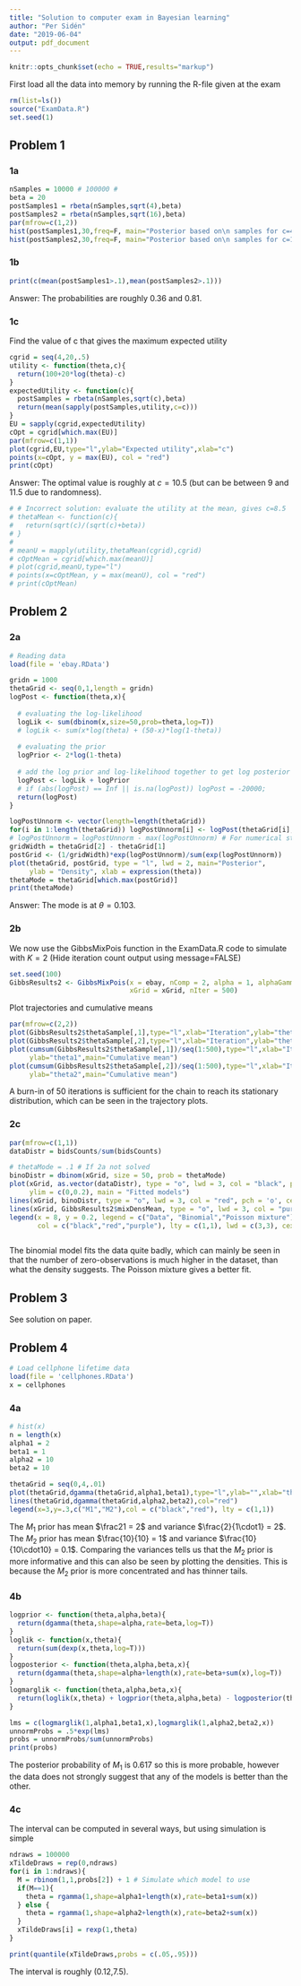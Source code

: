 ```yaml
---
title: "Solution to computer exam in Bayesian learning"
author: "Per Sidén"
date: "2019-06-04"
output: pdf_document
---
```


```r
knitr::opts_chunk$set(echo = TRUE,results="markup")
```

First load all the data into memory by running the R-file given at the exam
```r
rm(list=ls())
source("ExamData.R")
set.seed(1)
```

## Problem 1

### 1a
```r
nSamples = 10000 # 100000 #
beta = 20
postSamples1 = rbeta(nSamples,sqrt(4),beta)
postSamples2 = rbeta(nSamples,sqrt(16),beta)
par(mfrow=c(1,2))
hist(postSamples1,30,freq=F, main="Posterior based on\n samples for c=4",xlab="theta")
hist(postSamples2,30,freq=F, main="Posterior based on\n samples for c=16",xlab="theta")
```

### 1b

```r
print(c(mean(postSamples1>.1),mean(postSamples2>.1)))
```
Answer: The probabilities are roughly 0.36 and 0.81.

### 1c
Find the value of c that gives the maximum expected utility
```r
cgrid = seq(4,20,.5)
utility <- function(theta,c){
  return(100+20*log(theta)-c)
}
expectedUtility <- function(c){
  postSamples = rbeta(nSamples,sqrt(c),beta)
  return(mean(sapply(postSamples,utility,c=c)))
}
EU = sapply(cgrid,expectedUtility)
cOpt = cgrid[which.max(EU)]
par(mfrow=c(1,1))
plot(cgrid,EU,type="l",ylab="Expected utility",xlab="c")
points(x=cOpt, y = max(EU), col = "red")
print(cOpt)
```
Answer: The optimal value is roughly at $c=10.5$ (but can be between 9 and 11.5 due to randomness).

```r
# # Incorrect solution: evaluate the utility at the mean, gives c=8.5
# thetaMean <- function(c){
#   return(sqrt(c)/(sqrt(c)+beta))
# }
# 
# meanU = mapply(utility,thetaMean(cgrid),cgrid)
# cOptMean = cgrid[which.max(meanU)]
# plot(cgrid,meanU,type="l")
# points(x=cOptMean, y = max(meanU), col = "red")
# print(cOptMean)
```

## Problem 2

### 2a
```r
# Reading data
load(file = 'ebay.RData') 

gridn = 1000
thetaGrid <- seq(0,1,length = gridn)
logPost <- function(theta,x){
  
  # evaluating the log-likelihood                                    
  logLik <- sum(dbinom(x,size=50,prob=theta,log=T))
  # logLik <- sum(x*log(theta) + (50-x)*log(1-theta))
  
  # evaluating the prior
  logPrior <- 2*log(1-theta)
  
  # add the log prior and log-likelihood together to get log posterior
  logPost <- logLik + logPrior
  # if (abs(logPost) == Inf || is.na(logPost)) logPost = -20000;
  return(logPost)
}

logPostUnnorm <- vector(length=length(thetaGrid))
for(i in 1:length(thetaGrid)) logPostUnnorm[i] <- logPost(thetaGrid[i],ebay)
# logPostUnnorm = logPostUnnorm - max(logPostUnnorm) # For numerical stability
gridWidth = thetaGrid[2] - thetaGrid[1]
postGrid <- (1/gridWidth)*exp(logPostUnnorm)/sum(exp(logPostUnnorm))
plot(thetaGrid, postGrid, type = "l", lwd = 2, main="Posterior", 
     ylab = "Density", xlab = expression(theta))
thetaMode = thetaGrid[which.max(postGrid)]
print(thetaMode)
```
Answer: The mode is at $\theta=0.103$.

### 2b

We now use the GibbsMixPois function in the ExamData.R code to simulate with $K=2$ (Hide iteration count output using message=FALSE)
```r
set.seed(100)
GibbsResults2 <- GibbsMixPois(x = ebay, nComp = 2, alpha = 1, alphaGamma = 1, betaGamma = 1, 
                              xGrid = xGrid, nIter = 500)
```

Plot trajectories and cumulative means
```r
par(mfrow=c(2,2))
plot(GibbsResults2$thetaSample[,1],type="l",xlab="Iteration",ylab="theta1",main="Trajectory")
plot(GibbsResults2$thetaSample[,2],type="l",xlab="Iteration",ylab="theta2",main="Trajectory")
plot(cumsum(GibbsResults2$thetaSample[,1])/seq(1:500),type="l",xlab="Iteration",
     ylab="theta1",main="Cumulative mean")
plot(cumsum(GibbsResults2$thetaSample[,2])/seq(1:500),type="l",xlab="Iteration",
     ylab="theta2",main="Cumulative mean")
```

A burn-in of 50 iterations is sufficient for the chain to reach its stationary distribution, which can be seen in the trajectory plots.

### 2c
```r
par(mfrow=c(1,1))
dataDistr = bidsCounts/sum(bidsCounts)

# thetaMode = .1 # If 2a not solved
binoDistr = dbinom(xGrid, size = 50, prob = thetaMode)
plot(xGrid, as.vector(dataDistr), type = "o", lwd = 3, col = "black", pch = 'o', cex = 0.6, 
     ylim = c(0,0.2), main = "Fitted models")
lines(xGrid, binoDistr, type = "o", lwd = 3, col = "red", pch = 'o', cex = 0.6)
lines(xGrid, GibbsResults2$mixDensMean, type = "o", lwd = 3, col = "purple", pch = 'o', cex = 0.6)
legend(x = 8, y = 0.2, legend = c("Data", "Binomial","Poisson mixture"), 
       col = c("black","red","purple"), lty = c(1,1), lwd = c(3,3), cex = 0.8)
```

```r

```


The binomial model fits the data quite badly, which can mainly be seen in that the number of zero-observations is much higher in the dataset, than what the density suggests. The Poisson mixture gives a better fit.

## Problem 3

See solution on paper.

## Problem 4

```r
# Load cellphone lifetime data
load(file = 'cellphones.RData')
x = cellphones
```

### 4a

```r

# hist(x)
n = length(x)
alpha1 = 2
beta1 = 1
alpha2 = 10
beta2 = 10

thetaGrid = seq(0,4,.01)
plot(thetaGrid,dgamma(thetaGrid,alpha1,beta1),type="l",ylab="",xlab="theta",main="Gamma prior densities")
lines(thetaGrid,dgamma(thetaGrid,alpha2,beta2),col="red")
legend(x=3,y=.3,c("M1","M2"),col = c("black","red"), lty = c(1,1))
```

The $M_1$ prior has mean $\frac21 = 2$ and variance $\frac{2}{1\cdot1} = 2$. The $M_2$ prior has mean $\frac{10}{10} = 1$ and variance $\frac{10}{10\cdot10} = 0.1$. Comparing the variances tells us that the $M_2$ prior is more informative and this can also be seen by plotting the densities. This is because the $M_2$ prior is more concentrated and has thinner tails.

### 4b
```r
logprior <- function(theta,alpha,beta){
  return(dgamma(theta,shape=alpha,rate=beta,log=T))
}
loglik <- function(x,theta){
  return(sum(dexp(x,theta,log=T)))
}
logposterior <- function(theta,alpha,beta,x){
  return(dgamma(theta,shape=alpha+length(x),rate=beta+sum(x),log=T))
}
logmarglik <- function(theta,alpha,beta,x){
  return(loglik(x,theta) + logprior(theta,alpha,beta) - logposterior(theta,alpha,beta,x))
}

lms = c(logmarglik(1,alpha1,beta1,x),logmarglik(1,alpha2,beta2,x))
unnormProbs = .5*exp(lms)
probs = unnormProbs/sum(unnormProbs)
print(probs)
```

The posterior probability of $M_1$ is 0.617 so this is more probable, however the data does not strongly suggest that any of the models is better than the other.

### 4c

The interval can be computed in several ways, but using simulation is simple
```r
ndraws = 100000
xTildeDraws = rep(0,ndraws)
for(i in 1:ndraws){
  M = rbinom(1,1,probs[2]) + 1 # Simulate which model to use
  if(M==1){
    theta = rgamma(1,shape=alpha1+length(x),rate=beta1+sum(x))
  } else {
    theta = rgamma(1,shape=alpha2+length(x),rate=beta2+sum(x))
  }
  xTildeDraws[i] = rexp(1,theta)
}

print(quantile(xTildeDraws,probs = c(.05,.95)))
```

The interval is roughly (0.12,7.5).
